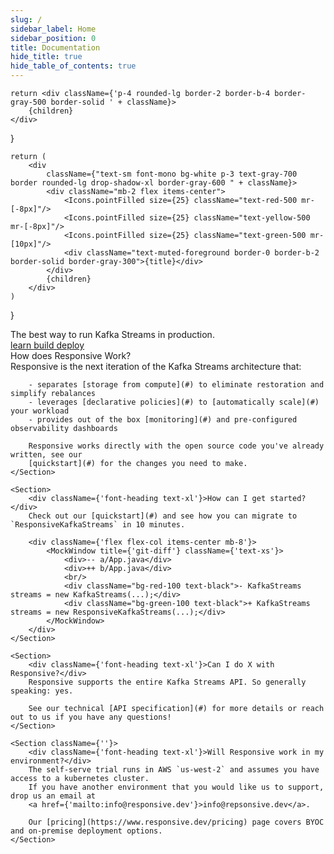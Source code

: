```yaml
---
slug: /
sidebar_label: Home
sidebar_position: 0
title: Documentation
hide_title: true
hide_table_of_contents: true
---
```



    return <div className={'p-4 rounded-lg border-2 border-b-4 border-gray-500 border-solid ' + className}>
        {children}
    </div>
}

    return (
        <div
            className={"text-sm font-mono bg-white p-3 text-gray-700 border rounded-lg drop-shadow-xl border-gray-600 " + className}>
            <div className="mb-2 flex items-center">
                <Icons.pointFilled size={25} className="text-red-500 mr-[-8px]"/>
                <Icons.pointFilled size={25} className="text-yellow-500 mr-[-8px]"/>
                <Icons.pointFilled size={25} className="text-green-500 mr-[10px]"/>
                <div className="text-muted-foreground border-0 border-b-2 border-solid border-gray-300">{title}</div>
            </div>
            {children}
        </div>
    )
}

<div className={'flex flex-col text-center items-center text-4xl font-heading'}>
    The best way to run Kafka Streams in production<span className={'text-orange-500'}>.</span>
</div>

<div className={'flex justify-between font-heading pb-6 px-[40%] -mt-3 text-base'}>
    <a href={'#'} className={'group text-orange-600 no-underline flex items-center'}>learn <Icons.chevronRight size={16}/></a>
    <a href={'#'} className={'group text-orange-500 no-underline flex items-center'}>build <Icons.chevronRight size={16}/></a>
    <a href={'#'} className={'group text-orange-400 no-underline flex items-center'}>deploy <Icons.chevronRight size={16}/></a>
</div>


<div className={'grid grid-cols-2 gap-4 px-[10%]'}>
    <Section className={''}>
        <div className={'font-heading text-xl'}>How does Responsive Work?</div>
        Responsive is the next iteration of the Kafka Streams architecture that:

        - separates [storage from compute](#) to eliminate restoration and simplify rebalances
        - leverages [declarative policies](#) to [automatically scale](#) your workload
        - provides out of the box [monitoring](#) and pre-configured observability dashboards

        Responsive works directly with the open source code you've already written, see our
        [quickstart](#) for the changes you need to make.
    </Section>

    <Section>
        <div className={'font-heading text-xl'}>How can I get started?</div>
        Check out our [quickstart](#) and see how you can migrate to `ResponsiveKafkaStreams` in 10 minutes.

        <div className={'flex flex-col items-center mb-8'}>
            <MockWindow title={'git-diff'} className={'text-xs'}>
                <div>-- a/App.java</div>
                <div>++ b/App.java</div>
                <br/>
                <div className="bg-red-100 text-black">- KafkaStreams streams = new KafkaStreams(...);</div>
                <div className="bg-green-100 text-black">+ KafkaStreams streams = new ResponsiveKafkaStreams(...);</div>
            </MockWindow>
        </div>
    </Section>

    <Section>
        <div className={'font-heading text-xl'}>Can I do X with Responsive?</div>
        Responsive supports the entire Kafka Streams API. So generally speaking: yes.

        See our technical [API specification](#) for more details or reach out to us if you have any questions!
    </Section>

    <Section className={''}>
        <div className={'font-heading text-xl'}>Will Responsive work in my environment?</div>
        The self-serve trial runs in AWS `us-west-2` and assumes you have access to a kubernetes cluster.
        If you have another environment that you would like us to support, drop us an email at
        <a href={'mailto:info@responsive.dev'}>info@repsonsive.dev</a>.

        Our [pricing](https://www.responsive.dev/pricing) page covers BYOC and on-premise deployment options.
    </Section>


</div>